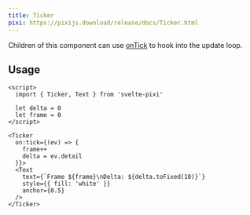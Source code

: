 ```yaml
---
title: Ticker
pixi: https://pixijs.download/release/docs/Ticker.html
---
```


Children of this component can use [onTick](/docs/utilities/on-tick) to hook into the update loop.

## Usage

```svelte live
<script>
  import { Ticker, Text } from 'svelte-pixi'

  let delta = 0
  let frame = 0
</script>

<Ticker
  on:tick={(ev) => {
    frame++
    delta = ev.detail
  }}>
  <Text
    text={`Frame ${frame}\nDelta: ${delta.toFixed(10)}`}
    style={{ fill: 'white' }}
    anchor={0.5}
  />
</Ticker>
```

